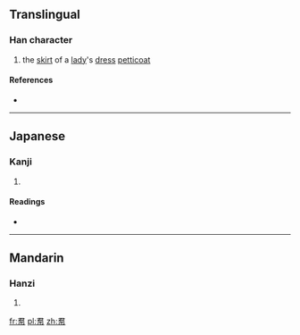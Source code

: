 {{also|裙}}
==Translingual==

===Han character===
{{Han char|rn=50|rad=巾|as=07|sn=10|four=|canj=尸口中月 (SRLB), X尸口中月 (XSRLB)|ids=⿱[[君]][[巾]]}}

# the [[skirt]] of a [[lady]]'s [[dress]] [[petticoat]]

====References====
* {{Han ref|kx=0332.030|dkj=08920|dj=0638.030|hdz=10742.020|uh=5E2C|ud=24108}}

----

==Japanese==

===Kanji===
{{ja-kanji|grade=|rs=巾07}}

# {{defn|lang=ja|sort=巾07}}

====Readings====
* {{ja-readings|on=[[くん]] (kun), [[ぐん]] (gun)|kun=[[えりあて]] (eriate), [[はかま]] (hakama)}}

----

==Mandarin==

===Hanzi===
{{cmn-hanzi|pin=[[qún]] ([[qun2]])|wg=ch'ün<sup>2</sup>}}

# {{defn|lang=cmn|sort=巾07}}

[[fr:帬]]
[[pl:帬]]
[[zh:帬]]